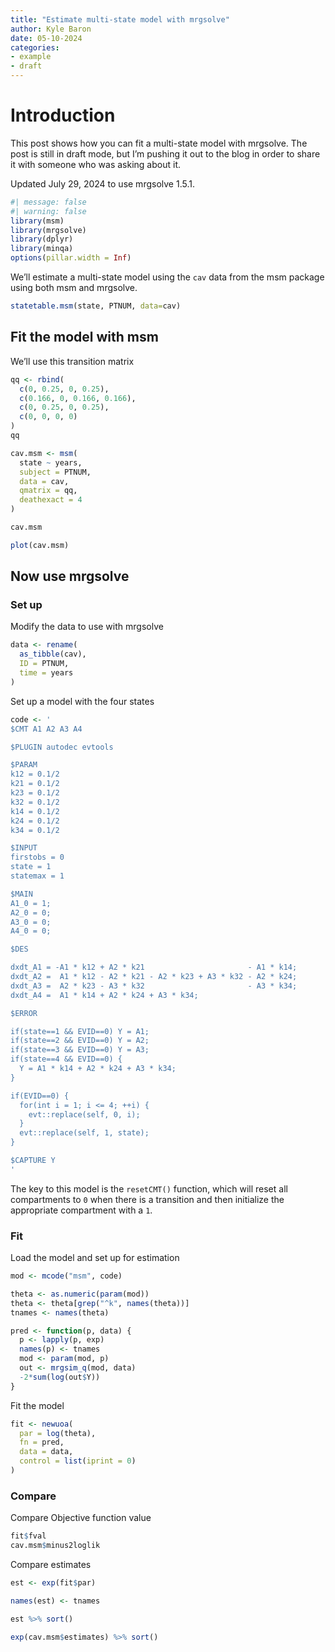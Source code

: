 ```yaml
---
title: "Estimate multi-state model with mrgsolve"
author: Kyle Baron
date: 05-10-2024
categories:
- example
- draft
---
```



# Introduction 

This post shows how you can fit a multi-state model with mrgsolve. The post is 
still in draft mode, but I'm pushing it out to the blog in order to share it 
with someone who was asking about it. 

Updated July 29, 2024 to use mrgsolve 1.5.1.

```r
#| message: false
#| warning: false
library(msm)
library(mrgsolve)
library(dplyr)
library(minqa)
options(pillar.width = Inf)
```

We'll estimate a multi-state model using the `cav` data from the msm package 
using both msm and mrgsolve.

```r
statetable.msm(state, PTNUM, data=cav)
```

## Fit the model with msm

We'll use this transition matrix

```r
qq <- rbind(
  c(0, 0.25, 0, 0.25), 
  c(0.166, 0, 0.166, 0.166),
  c(0, 0.25, 0, 0.25), 
  c(0, 0, 0, 0)
)
qq
```

```r
cav.msm <- msm(
  state ~ years, 
  subject = PTNUM, 
  data = cav,
  qmatrix = qq, 
  deathexact = 4
)

cav.msm
```

```r
plot(cav.msm)
```


## Now use mrgsolve

### Set up

Modify the data to use with mrgsolve

```r
data <- rename(
  as_tibble(cav), 
  ID = PTNUM, 
  time = years
) 
```


Set up a model with the four states

```r

code <- '
$CMT A1 A2 A3 A4

$PLUGIN autodec evtools

$PARAM
k12 = 0.1/2 
k21 = 0.1/2
k23 = 0.1/2
k32 = 0.1/2
k14 = 0.1/2
k24 = 0.1/2
k34 = 0.1/2

$INPUT 
firstobs = 0
state = 1
statemax = 1

$MAIN 
A1_0 = 1;
A2_0 = 0; 
A3_0 = 0; 
A4_0 = 0;

$DES

dxdt_A1 = -A1 * k12 + A2 * k21                       - A1 * k14;
dxdt_A2 =  A1 * k12 - A2 * k21 - A2 * k23 + A3 * k32 - A2 * k24;
dxdt_A3 =  A2 * k23 - A3 * k32                       - A3 * k34;
dxdt_A4 =  A1 * k14 + A2 * k24 + A3 * k34;

$ERROR

if(state==1 && EVID==0) Y = A1;
if(state==2 && EVID==0) Y = A2;
if(state==3 && EVID==0) Y = A3;
if(state==4 && EVID==0) {
  Y = A1 * k14 + A2 * k24 + A3 * k34;
}

if(EVID==0) {
  for(int i = 1; i <= 4; ++i) {
    evt::replace(self, 0, i);
  }
  evt::replace(self, 1, state);
}

$CAPTURE Y
'
```

The key to this model is the `resetCMT()` function, which will reset all 
compartments to `0` when there is a transition and then initialize the appropriate
compartment with a `1`. 

### Fit

Load the model and set up for estimation

```r
mod <- mcode("msm", code)

theta <- as.numeric(param(mod))
theta <- theta[grep("^k", names(theta))]
tnames <- names(theta)

pred <- function(p, data) {
  p <- lapply(p, exp)
  names(p) <- tnames
  mod <- param(mod, p)
  out <- mrgsim_q(mod, data)
  -2*sum(log(out$Y))
}
```

Fit the model

```r
fit <- newuoa(
  par = log(theta), 
  fn = pred, 
  data = data, 
  control = list(iprint = 0)
)
```

### Compare

Compare Objective function value

```r
fit$fval
cav.msm$minus2loglik
```

Compare estimates

```r
est <- exp(fit$par)

names(est) <- tnames

est %>% sort()

exp(cav.msm$estimates) %>% sort()
```
